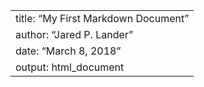 ---
title: "My First Markdown Document"
author: "Jared P. Lander"
date: "March 8, 2018"
output: html_document
---